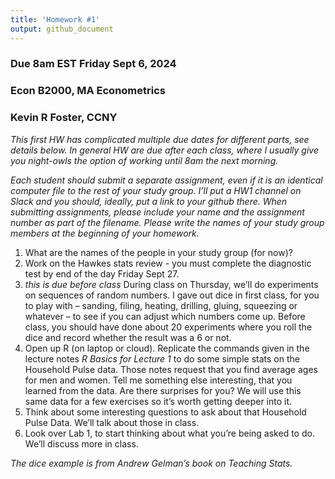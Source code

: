 ---
title: 'Homework #1'
output: github_document
---
### Due 8am EST Friday Sept 6, 2024 
### Econ B2000, MA Econometrics
### Kevin R Foster, CCNY

*This first HW has complicated multiple due dates for different parts, see details below.  In general HW are due after each class, where I usually give you night-owls the option of working until 8am the next morning.*

*Each student should submit a separate assignment, even if it is an identical computer file to the rest of your study group. I'll put a HW1 channel on Slack and you should, ideally, put a link to your github there. When submitting assignments, please include your name and the assignment number as part of the filename. Please write the names of your study group members at the beginning of your homework.*


1. What are the names of the people in your study group (for now)?
2. Work on the Hawkes stats review - you must complete the diagnostic test by end of the day Friday Sept 27.
3.	*this is due before class* During class on Thursday, we'll do experiments on sequences of random numbers. I gave out dice in first class, for you to play with -- sanding, filing, heating, drilling, gluing, squeezing or whatever -- to see if you can adjust which numbers come up. Before class, you should have done about 20 experiments where you roll the dice and record whether the result was a 6 or not. 
4.	Open up R (on laptop or cloud). Replicate the commands given in the lecture notes *R Basics for Lecture 1* to do some simple stats on the Household Pulse data.  Those notes request that you find average ages for men and women. Tell me something else interesting, that you learned from the data. Are there surprises for you? We will use this same data for a few exercises so it's worth getting deeper into it.
5.  Think about some interesting questions to ask about that Household Pulse Data. We'll talk about those in class.
6.  Look over Lab 1, to start thinking about what you're being asked to do. We'll discuss more in class.


*The dice example is from Andrew Gelman's book on Teaching Stats.*

